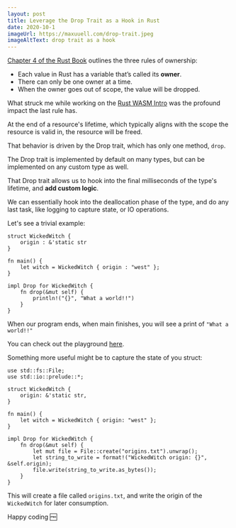 ```yaml
---
layout: post
title: Leverage the Drop Trait as a Hook in Rust
date: 2020-10-1
imageUrl: https://maxuuell.com/drop-trait.jpeg
imageAltText: drop trait as a hook
---
```


[Chapter 4 of the Rust Book](https://doc.rust-lang.org/book/ch04-01-what-is-ownership.html) outlines the three rules of ownership:

- Each value in Rust has a variable that’s called its **owner**.
- There can only be one owner at a time.
- When the owner goes out of scope, the value will be dropped.

What struck me while working on the [Rust WASM Intro](https://rustwasm.github.io/docs/book/) was the profound impact the last rule has.

At the end of a resource's lifetime, which typically aligns with the scope the resource is valid in, the resource will be freed.

That behavior is driven by the Drop trait, which has only one method, `drop`.

The Drop trait is implemented by default on many types, but can be implemented on any custom type as well.

That Drop trait allows us to hook into the final milliseconds of the type's lifetime, and **add custom logic**.

We can essentially hook into the deallocation phase of the type, and do any last task, like logging to capture state, or IO operations.

Let's see a trivial example:

```
struct WickedWitch {
    origin : &'static str
}

fn main() {
	let witch = WickedWitch { origin : "west" };
}

impl Drop for WickedWitch {
    fn drop(&mut self) {
        println!("{}", "What a world!!")
    }
}
```

When our program ends, when main finishes, you will see a print of `"What a world!!"`

You can check out the playground [here](https://play.rust-lang.org/?version=stable&mode=debug&edition=2018&gist=6cbb72f027f5e0b944bfab680d69a48f).

Something more useful might be to capture the state of you struct:

```
use std::fs::File;
use std::io::prelude::*;

struct WickedWitch {
    origin: &'static str,
}

fn main() {
    let witch = WickedWitch { origin: "west" };
}

impl Drop for WickedWitch {
    fn drop(&mut self) {
        let mut file = File::create("origins.txt").unwrap();
        let string_to_write = format!("WickedWitch origin: {}", &self.origin);
        file.write(string_to_write.as_bytes());
    }
}
```

This will create a file called `origins.txt`, and write the origin of the `WickedWitch` for later consumption.

Happy coding 🆓
